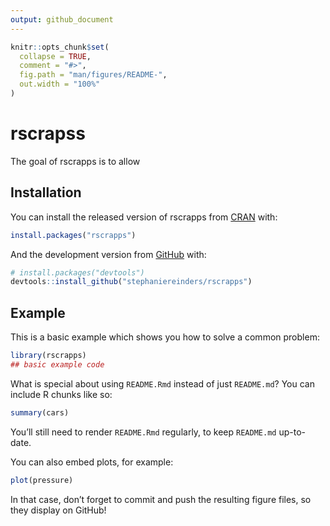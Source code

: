 ```yaml
---
output: github_document
---
```


<!-- README.md is generated from README.Rmd. Please edit that file -->

```r
knitr::opts_chunk$set(
  collapse = TRUE,
  comment = "#>",
  fig.path = "man/figures/README-",
  out.width = "100%"
)
```

# rscrapss

<!-- badges: start -->
<!-- badges: end -->

The goal of rscrapps is to allow

## Installation

You can install the released version of rscrapps from [CRAN](https://CRAN.R-project.org) with:

``` r
install.packages("rscrapps")
```

And the development version from [GitHub](https://github.com/) with:

``` r
# install.packages("devtools")
devtools::install_github("stephaniereinders/rscrapps")
```
## Example

This is a basic example which shows you how to solve a common problem:

```r
library(rscrapps)
## basic example code
```

What is special about using `README.Rmd` instead of just `README.md`? You can include R chunks like so:

```r
summary(cars)
```

You'll still need to render `README.Rmd` regularly, to keep `README.md` up-to-date.

You can also embed plots, for example:

```r
plot(pressure)
```

In that case, don't forget to commit and push the resulting figure files, so they display on GitHub!
